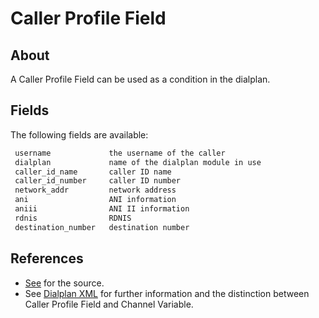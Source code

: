 
# Caller Profile Field 

 

## About

A Caller Profile Field can be used as a condition in the dialplan.

## Fields

The following fields are available:

```xml
 username             the username of the caller
 dialplan             name of the dialplan module in use
 caller_id_name       caller ID name
 caller_id_number     caller ID number
 network_addr         network address
 ani                  ANI information
 aniii                ANI II information
 rdnis                RDNIS
 destination_number   destination number 
```

## References

* [See](http://files.freeswitch.org/eg/dox/group%5F%5Fcaller.html) for the source.
* See [Dialplan XML](./XML-Dialplan/index.mdx#about) for further information and the distinction between Caller Profile Field and Channel Variable.


